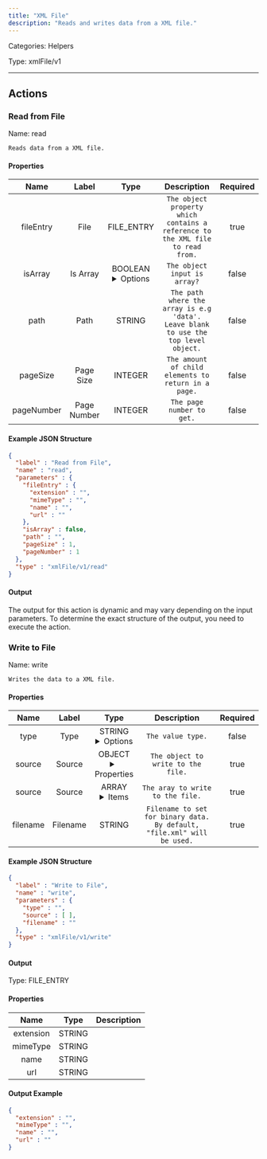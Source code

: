 ```yaml
---
title: "XML File"
description: "Reads and writes data from a XML file."
---
```



Categories: Helpers


Type: xmlFile/v1

<hr />




## Actions


### Read from File
Name: read

`Reads data from a XML file.`

#### Properties

|      Name       |      Label     |     Type     |     Description     | Required |
|:---------------:|:--------------:|:------------:|:-------------------:|:--------:|
| fileEntry | File | FILE_ENTRY | `The object property which contains a reference to the XML file to read from.` | true |
| isArray | Is Array | BOOLEAN <details> <summary> Options </summary> true, false </details> | `The object input is array?` | false |
| path | Path | STRING | `The path where the array is e.g 'data'. Leave blank to use the top level object.` | false |
| pageSize | Page Size | INTEGER | `The amount of child elements to return in a page.` | false |
| pageNumber | Page Number | INTEGER | `The page number to get.` | false |

#### Example JSON Structure
```json
{
  "label" : "Read from File",
  "name" : "read",
  "parameters" : {
    "fileEntry" : {
      "extension" : "",
      "mimeType" : "",
      "name" : "",
      "url" : ""
    },
    "isArray" : false,
    "path" : "",
    "pageSize" : 1,
    "pageNumber" : 1
  },
  "type" : "xmlFile/v1/read"
}
```

#### Output

The output for this action is dynamic and may vary depending on the input parameters. To determine the exact structure of the output, you need to execute the action.




### Write to File
Name: write

`Writes the data to a XML file.`

#### Properties

|      Name       |      Label     |     Type     |     Description     | Required |
|:---------------:|:--------------:|:------------:|:-------------------:|:--------:|
| type | Type | STRING <details> <summary> Options </summary> OBJECT, ARRAY </details> | `The value type.` | false |
| source | Source | OBJECT <details> <summary> Properties </summary> &#123;&#125; </details> | `The object to write to the file.` | true |
| source | Source | ARRAY <details> <summary> Items </summary> [] </details> | `The aray to write to the file.` | true |
| filename | Filename | STRING | `Filename to set for binary data. By default, "file.xml" will be used.` | true |

#### Example JSON Structure
```json
{
  "label" : "Write to File",
  "name" : "write",
  "parameters" : {
    "type" : "",
    "source" : [ ],
    "filename" : ""
  },
  "type" : "xmlFile/v1/write"
}
```

#### Output



Type: FILE_ENTRY


#### Properties

|     Name     |     Type     |     Description     |
|:------------:|:------------:|:-------------------:|
| extension | STRING |  |
| mimeType | STRING |  |
| name | STRING |  |
| url | STRING |  |




#### Output Example
```json
{
  "extension" : "",
  "mimeType" : "",
  "name" : "",
  "url" : ""
}
```




